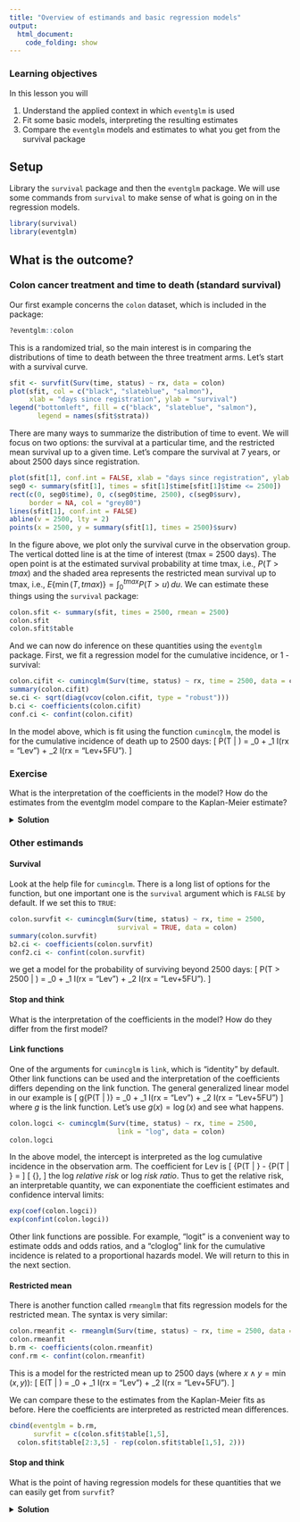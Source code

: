 ```yaml
---
title: "Overview of estimands and basic regression models"
output:
  html_document:
    code_folding: show
---
```


### Learning objectives {.alert .alert-success}

In this lesson you will 

1. Understand the applied context in which `eventglm` is used
2. Fit some basic models, interpreting the resulting estimates
3. Compare the `eventglm` models and estimates to what you get from the survival package


## Setup

Library the `survival` package and then the `eventglm` package. We will use some commands from `survival` to make sense of what is going on in the regression models.


```r
library(survival)
library(eventglm)
```


## What is the outcome? 

### Colon cancer treatment and time to death (standard survival)

Our first example concerns the `colon` dataset, which is included in the package: 

```r
?eventglm::colon
```

This is a randomized trial, so the main interest is in comparing the distributions of time to death between the three treatment arms. Let's start with a survival curve. 

```r
sfit <- survfit(Surv(time, status) ~ rx, data = colon)
plot(sfit, col = c("black", "slateblue", "salmon"), 
     xlab = "days since registration", ylab = "survival")
legend("bottomleft", fill = c("black", "slateblue", "salmon"), 
       legend = names(sfit$strata))
```

There are many ways to summarize the distribution of time to event. We will focus on two options: the survival at a particular time, and the restricted mean survival up to a given time. Let's compare the survival at 7 years, or about 2500 days since registration. 

```r
plot(sfit[1], conf.int = FALSE, xlab = "days since registration", ylab = "survival")
seg0 <- summary(sfit[1], times = sfit[1]$time[sfit[1]$time <= 2500])
rect(c(0, seg0$time), 0, c(seg0$time, 2500), c(seg0$surv), 
     border = NA, col = "grey80")
lines(sfit[1], conf.int = FALSE)
abline(v = 2500, lty = 2)
points(x = 2500, y = summary(sfit[1], times = 2500)$surv)
```

In the figure above, we plot only the survival curve in the observation group. The vertical dotted line is at the time of interest (tmax = 2500 days). The open point is at the estimated survival probability at time tmax, i.e., $P(T > tmax)$ and the shaded area represents the restricted mean survival up to tmax, i.e., $E\{\min(T, tmax)\} = \int_0^{tmax} P(T > u) \, du$. We can estimate these things using the `survival` package: 

```r
colon.sfit <- summary(sfit, times = 2500, rmean = 2500)
colon.sfit
colon.sfit$table
```

And we can now do inference on these quantities using the `eventglm` package. First, we fit a regression model for the cumulative incidence, or 1 - survival:  

```r
colon.cifit <- cumincglm(Surv(time, status) ~ rx, time = 2500, data = colon)
summary(colon.cifit)
se.ci <- sqrt(diag(vcov(colon.cifit, type = "robust")))
b.ci <- coefficients(colon.cifit)
conf.ci <- confint(colon.cifit)
```


In the model above, which is fit using the function `cumincglm`, the model is for the cumulative incidence of death up to 2500 days: 
\[
P(T \leq 2500 | \mbox{rx}) = \beta_0 + \beta_1 I(rx = "Lev") + \beta_2 I(rx = "Lev+5FU").
\] 



### Exercise {.alert .alert-warning}

What is the interpretation of the coefficients in the model? How do the estimates from the eventglm model compare to the Kaplan-Meier estimate? 

<details>
<summary><strong>Solution</strong></summary>
The cumulative incidence of death up to 2500 days in the Observation arm is the intercept `r round(b.ci[1], 2)`. The first coefficient is the expected difference in cumulative incidence of death up to 2500 days comparing the Levamisole alone treatment group to the Observation arm: an estimated `r round(b.ci[2], 2)` difference in the cumulative incidence of death at 2500 days, with 95\% confidence interval `r round(conf.ci[2,], 2)`, while the Levamisole plus 5-FU group has a `r round(b.ci[3], 2)` difference in the cumulative incidence of death at 2500 days, with 95\% confidence interval `r round(conf.ci[3,], 2)`. 

Loosely speaking, the coefficients are risk differences, where the risk refers to the probability of dying within 2500 days. This roughly agrees with the Kaplan-Meier estimates from survfit above: 

```r
cbind(eventglm = b.ci, 
      survfit = c(1 - colon.sfit$surv[1], 
  (1 - colon.sfit$surv[2:3]) - 
    (1 - rep(colon.sfit$surv[1], 2))))
```
</details>


### Other estimands

#### Survival

Look at the help file for `cumincglm`. There is a long list of options for the function, but one important one is the `survival` argument which is `FALSE` by default. If we set this to `TRUE`:


```r
colon.survfit <- cumincglm(Surv(time, status) ~ rx, time = 2500, 
                           survival = TRUE, data = colon)
summary(colon.survfit)
b2.ci <- coefficients(colon.survfit)
conf2.ci <- confint(colon.survfit)
```

we get a model for the probability of surviving beyond 2500 days: 
\[
P(T > 2500 | \mbox{rx}) = \beta_0 + \beta_1 I(rx = "Lev") + \beta_2 I(rx = "Lev+5FU").
\] 


#### Stop and think {.alert .alert-info}

What is the interpretation of the coefficients in the model? How do they differ from the first model? 


#### Link functions

One of the arguments for `cumincglm` is `link`, which is "identity" by default. Other link functions can be used and the interpretation of the coefficients differs depending on the link function. The general generalized linear model in our example is
\[
g\{P(T \leq 2500 | \mbox{rx})\} = \beta_0 + \beta_1 I(rx = "Lev") + \beta_2 I(rx = "Lev+5FU")
\]
where $g$ is the link function. Let's use $g(x) = \log(x)$ and see what happens. 

```r
colon.logci <- cumincglm(Surv(time, status) ~ rx, time = 2500,
                           link = "log", data = colon)
colon.logci
```

In the above model, the intercept is interpreted as the log cumulative incidence in the observation arm. The coefficient for Lev is
\[
\log\{P(T \leq 2500 | \mbox{rx=Lev}\} - \log\{P(T \leq 2500 | \mbox{rx=Obs}\} = 
\]
\[
\log\{\frac{P(T \leq 2500 | \mbox{rx=Lev}}{P(T \leq 2500 | \mbox{rx=Obs}}\}, 
\]
the log _relative risk_ or log _risk ratio_. Thus to get the relative risk, an interpretable quantity, we can exponentiate the coefficient estimates and confidence interval limits: 

```r
exp(coef(colon.logci))
exp(confint(colon.logci))
```

Other link functions are possible. For example, "logit" is a convenient way to estimate odds and odds ratios, and a "cloglog" link for the cumulative incidence is related to a proportional hazards model. We will return to this in the next section.



#### Restricted mean

There is another function called `rmeanglm` that fits regression models for the restricted mean. The syntax is very similar: 

```r
colon.rmeanfit <- rmeanglm(Surv(time, status) ~ rx, time = 2500, data = colon)
colon.rmeanfit
b.rm <- coefficients(colon.rmeanfit)
conf.rm <- confint(colon.rmeanfit)
```

This is a model for the restricted mean up to 2500 days (where $x \wedge y = \min(x, y)$): 
\[
E(T \wedge 2500 | \mbox{rx}) = \beta_0 + \beta_1 I(rx = "Lev") + \beta_2 I(rx = "Lev+5FU").
\] 

We can compare these to the estimates from the Kaplan-Meier fits as before. Here the coefficients are interpreted as restricted mean differences. 

```r
cbind(eventglm = b.rm, 
      survfit = c(colon.sfit$table[1,5], 
  colon.sfit$table[2:3,5] - rep(colon.sfit$table[1,5], 2)))
```

#### Stop and think {.alert .alert-info}

What is the point of having regression models for these quantities that we can easily get from `survfit`?

<details>
<summary><strong>Solution</strong></summary>
The regression models are much more flexible. Yes `survfit` can give you estimates in a small number of subgroups, but with `eventglm` it is trivial to do the following things:

- Inference comparing groups on different scales, including the difference, ratio, odds ...
- Flexible modeling of continuous variables
- Adjustment for confounding
- Interaction terms
- Prediction
- Modeling of multiple time points
- Modeling with competing risks and in more general multi-state models
- Joint modeling of multiple outcomes

As we continue this tutorial we will explore these possibilities and learn more about how these types of models work. 

</details>




